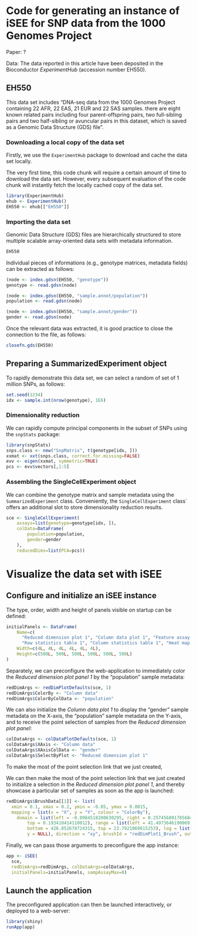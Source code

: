 
# Code for generating an instance of iSEE for SNP data from the 1000 Genomes Project

Paper: ?

Data: The data reported in this article have been deposited in the Bioconductor _ExperimentHub_ (accession number EH550).

## EH550

This data set includes "DNA-seq data from the 1000 Genomes Project containing 22 AFR, 22 EAS, 21 EUR and 22 SAS samples. there are eight known related pairs including four parent-offspring pairs, two full-sibling pairs and two half-sibling or avuncular pairs in this dataset, which is saved as a Genomic Data Structure (GDS) file".

### Downloading a local copy of the data set

Firstly, we use the `ExperimentHub` package to download and cache the data set locally.

The very first time, this code chunk will require a certain amount of time to download the data set.
However, every subsequent evaluation of the code chunk will instantly fetch the locally cached copy of the data set.

```r
library(ExperimentHub)
ehub <- ExperimentHub()
EH550 <- ehub[["EH550"]]
```

### Importing the data set

Genomic Data Structure (GDS) files are hierarchically structured to store multiple scalable array-oriented data sets with metadata information.

```r
EH550
```

Individual pieces of informations (e.g., genotype matrices, metadata fields) can be extracted as follows:

```r
(node <- index.gdsn(EH550, "genotype"))
genotype <- read.gdsn(node)

(node <- index.gdsn(EH550, "sample.annot/population"))
population <- read.gdsn(node)

(node <- index.gdsn(EH550, "sample.annot/gender"))
gender <- read.gdsn(node)
```

Once the relevant data was extracted, it is good practice to close the connection to the file, as follows:

```r
closefn.gds(EH550)
```

## Preparing a SummarizedExperiment object

To rapidly demonstrate this data set, we can select a random of set of 1 million SNPs, as follows:

```r
set.seed(1234)
idx <- sample.int(nrow(genotype), 1E6)
```

### Dimensionality reduction

We can rapidly compute principal components in the subset of SNPs using the `snpStats` package:

```r
library(snpStats)
snps.class <- new("SnpMatrix", t(genotype[idx, ]))
xxmat <- xxt(snps.class, correct.for.missing=FALSE)
evv <- eigen(xxmat, symmetric=TRUE)
pcs <- evv$vectors[,1:5]
```

### Assembling the SingleCellExperiment object

We can combine the genotype matrix and sample metadata using the `SummarizedExperiment` class.
Conveniently, the `SingleCellExperiment` class` offers an additional slot to store dimensionality reduction results.

```r
sce <- SingleCellExperiment(
    assays=list(genotype=genotype[idx, ]),
    colData=DataFrame(
        population=population,
        gender=gender
    ),
    reducedDims=list(PCA=pcs))
```

# Visualize the data set with iSEE

## Configure and initialize an iSEE instance

The type, order, width and height of panels visible on startup can be defined:

```r
initialPanels <- DataFrame(
    Name=c(
      "Reduced dimension plot 1", "Column data plot 1", "Feature assay plot 1",
      "Row statistics table 1", "Column statistics table 1", "Heat map 1"),
    Width=c(4L, 4L, 4L, 4L, 4L, 4L),
    Height=c(500L, 500L, 500L, 500L, 500L, 500L)
)
```

Separately, we can preconfigure the web-application to immediately color the _Reduced dimension plot panel 1_ by the "population" sample metadata: 

```r
redDimArgs <- redDimPlotDefaults(sce, 1)
redDimArgs$ColorBy <- "Column data"
redDimArgs$ColorByColData <- "population"
```

We can also initialize the _Column data plot 1_ to display the "gender" sample metadata on the X-axis, the "population" sample metadata on the Y-axis, and to receive the point selection of samples from the _Reduced dimension plot panel_:

```r
colDataArgs <- colDataPlotDefaults(sce, 1)
colDataArgs$XAxis <- "Column data"
colDataArgs$XAxisColData <- "gender"
colDataArgs$SelectByPlot <- "Reduced dimension plot 1"
```

To make the most of the point selection link that we just created, 

We can then make the most of the point selection link that we just created to initialize a selection in the _Reduced dimension plot panel 1_, and thereby showcase a particular set of samples as soon as the app is launched:

```r
redDimArgs$BrushData[[1]] <- list(
  xmin = 0.1, xmax = 0.2, ymin = -0.05, ymax = 0.0015,
  mapping = list(x = "X", y = "Y", colour = "ColorBy"), 
    domain = list(left = -0.0984518200630295, right = 0.257456891785684, bottom = -0.164615085558333, 
        top = 0.193410414110012), range = list(left = 41.4973646190069, right = 345.520547945205, 
        bottom = 426.852678724315, top = 23.7921069615253), log = list(x = NULL, 
        y = NULL), direction = "xy", brushId = "redDimPlot1_Brush", outputId = "redDimPlot1")
```

Finally, we can pass those arguments to preconfigure the app instance:

```r
app <- iSEE(
  sce,
  redDimArgs=redDimArgs, colDataArgs=colDataArgs,
  initialPanels=initialPanels, sampAssayMax=0)
```

## Launch the application

The preconfigured application can then be launched interactively, or deployed to a web-server:

```r
library(shiny)
runApp(app)
```

